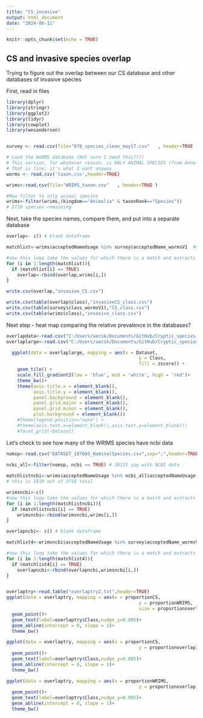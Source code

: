 ```yaml
---
title: "CS_invasive"
output: html_document
date: "2024-06-11"
---
```


```r
knitr::opts_chunk$set(echo = TRUE)
```

## CS and invasive species overlap

Trying to figure out the overlap between our CS database and other databases of invasive species

First, read in files

```r
library(dplyr)
library(stringr)
library(ggplot2)
library(tidyr)
library(cowplot)
library(wesanderson)


survey <- read.csv(file="978_species_clean_may17.csv"   , header=TRUE ) #Adjusted Nov 15 2023 to fix errors in duplicated species

# Load the WoRMS database (Not sure I need this???)
# This version, for whatever reason, is ONLY ANIMAL SPECIES (from Anne)
# That is fine; it's what I want anyway
worms <- read.csv('taxon.csv',header=TRUE) 

wrims<-read.csv(file="WRIMS_taxon.csv"   , header=TRUE )

#Now filter to only animal species
wrims<-filter(wrims,(kingdom=="Animalia" & taxonRank=="Species")) 
# 2716 species remaining


```
Next, take the species names, compare them, and put into a separate database

```r

overlap<- c() # blank dataframe

matchlist<-wrims$acceptedNameUsage %in% survey$acceptedName_wormsV1  #make vector of cases in wrims that have a match in the CS survey

#now this loop take the values for which there is a match and extracts them from the wrims set to make a dataframe
for (i in 1:length(matchlist)){
  if (matchlist[i] == TRUE)
    overlap<-rbind(overlap,wrims[i,])
}

write.csv(overlap,"invasive_CS.csv")

write.csv(table(overlap$class),"invasiveCS_class.csv")
write.csv(table(survey$class_wormsV1),"CS_class.csv")
write.csv(table(wrims$class),"invasive_class.csv")

```

Next step - heat map comparing the relative prevalence in the databases?

```r
overlapdata<-read.csv("C:/Users/aecsk/Documents/GitHub/Cryptic_species_figs/overlap_heatmap.csv",header=T)
overlaplarge<-read.csv("C:/Users/aecsk/Documents/GitHub/Cryptic_species_figs/heatmap_overlap_largeclasses.csv",header=T)

  ggplot(data = overlaplarge, mapping = aes(x = Dataset,
                                                 y = Class,
                                                 fill = zscore)) +
    geom_tile() +
    scale_fill_gradient2(low = 'blue', mid = 'white', high = 'red')+
    theme_bw()+
    theme(axis.title.x = element_blank(), 
          axis.title.y = element_blank(), 
          panel.background = element_blank(), 
          panel.grid.major = element_blank(),  
          panel.grid.minor = element_blank(),  
          plot.background = element_blank())
    #theme(legend.position="none") +
    #theme(axis.text.x=element_blank(),axis.text.y=element_blank())
    #facet_grid(~Dataset)

```

Let's check to see how many of the WRIMS species have ncbi data
```r
nomsp<-read.csv("DATASET_187603_NominalSpecies.csv",sep=";",header=TRUE)

ncbi_all<-filter(nomsp, ncbi == TRUE) # 38153 spp with NCBI data
  
matchlistncbi<-wrims$acceptedNameUsage %in% ncbi_all$acceptedNameUsage  #make vector of cases in wrims that have a match in the NCBI database
# this is 1610 out of 2716 total

wrimsncbi<-c()
#now this loop take the values for which there is a match and extracts them from the wrims set to make a dataframe
for (i in 1:length(matchlistncbi)){
  if (matchlistncbi[i] == TRUE)
    wrimsncbi<-rbind(wrimsncbi,wrims[i,])
}

overlapncbi<- c() # blank dataframe

matchlist4<-wrimsncbi$acceptedNameUsage %in% survey$acceptedName_wormsV1  #make vector of cases in wrims that have a match in the CS survey

#now this loop take the values for which there is a match and extracts them from the wrims set to make a dataframe
for (i in 1:length(matchlist4)){
  if (matchlist4[i] == TRUE)
    overlapncbi<-rbind(overlapncbi,wrimsncbi[i,])
}



```

```r
overlaptry<-read.table("overlaptry2.txt",header=TRUE)
ggplot(data = overlaptry, mapping = aes(x = proportionCS,
                                                 y = proportionWRIMS,
                                                 size = proportionoverlap))+
  geom_point()+
  geom_text(label=overlaptry$Class,nudge_y=0.005)+
  geom_abline(intercept = 0, slope = 1)+
  theme_bw()

ggplot(data = overlaptry, mapping = aes(x = proportionCS,
                                                 y = proportionoverlap))+
  geom_point()+
  geom_text(label=overlaptry$Class,nudge_y=0.005)+
  geom_abline(intercept = 0, slope = 1)+
  theme_bw()

ggplot(data = overlaptry, mapping = aes(x = proportionWRIMS,
                                                 y = proportionoverlap))+
  geom_point()+
  geom_text(label=overlaptry$Class,nudge_y=0.005)+
  geom_abline(intercept = 0, slope = 1)+
  theme_bw()

```


